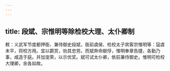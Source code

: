 ```yaml
---
---
---
```

title: 段斌、宗惟明等除检校大理、太仆卿制
---



敕：义武军节度都押衙、兼侍御史段斌，衙前虞侯、检校太子宾客宗惟明等：寇虞未平，将校方用。宜以爵赏，劝其忠劳。而斌奔命献俘，惟明奉章告捷，各勤乃事，咸造于庭。并加宠荣，以示优奖。斌可试太仆卿，依前兼侍御史。惟明可检校大理卿，余各如故。
